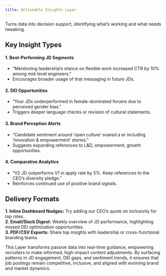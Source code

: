 ```yaml
---
title: Actionable Insights Layer
---
```

Turns data into decision support, identifying what’s working and what needs tweaking.

## Key Insight Types
#### 1.  Best-Performing JD Segments
 - “Mentioning leadership’s stance on flexible work increased CTR by 10% among mid-level engineers.”
 - Encourages broader usage of that messaging in future JDs.
#### 2.  DEI Opportunities
 - “Your JDs underperformed in female-dominated forums due to perceived gender bias.”
 - Triggers deeper language checks or revision of cultural statements.
#### 3.  Brand Perception Alerts
 - “Candidate sentiment around ‘open culture’ soared a er including ‘innovation & empowerment’ stories.”
 - Suggests expanding references to L&D, empowerment, growth opportunities.
#### 4.  Comparative Analytics
 - “V2 JD outperforms V1 in apply rate by 5%. Keep references to the CEO’s diversity pledge.”
 - Reinforces continued use of positive brand signals.

## Delivery Formats
**1. Inline Dashboard Nudges:** Try adding our CEO’s quote on inclusivity for top roles.  
**2. Email/Slack Digest:** Weekly overview of JD performance, highlighting missed DEI optimization opportunities.  
**3. PDF/CSV Exports:** Share top insights with leadership or cross-functional branding teams.  

This Layer transforms passive data into real-time guidance, empowering recruiters to make informed, high-impact content adjustments. By surfacing patterns in JD engagement, DEI gaps, and sentiment trends, it ensures that job postings remain competitive, inclusive, and aligned with evolving brand and market dynamics.